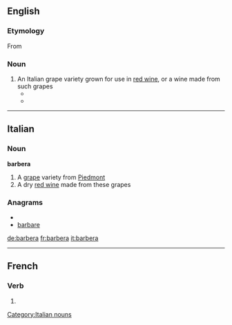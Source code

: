 ==English==

===Etymology===

From {{etyl|it}} {{term|lang=it|barbera}}

===Noun===
{{en-noun|-}}

# An Italian grape variety grown for use in [[red wine]], or a wine made from such grapes
#* {{quote-news|year=2003|date=May 9|author=Laura Levy Shatkin|title=Wine and Dine|work=Chicago Reader|url=https://securesite.chireader.com/cgi-bin/Archive/abridged2.bat?path=2003/030509/RESTBOX
|passage=This '''barbera''' grape, one of the predominant varieties in Italy's northwest Piemonte region, is grown in the town of Alba. }}
#* {{quote-news|year=2007|date=May 30|author=Florence Fabricant|title=An Earthy Mushroom Pasta Sauce With Piquant Cheese for an Earthy, Truffly Wine|work=New York Times|url=http://www.nytimes.com/2007/05/30/dining/30pair.html
|passage=(Your '''barbera''' will do nicely.) }}

----

==Italian==

===Noun===
'''barbera''' {{m}} {{inv}}

# A [[grape]] variety from [[Piedmont]]
# A dry [[red wine]] made from these grapes

===Anagrams===
* {{alphagram|aabberr}}
* [[barbare#Italian|barbare]]

[[Category:Italian nouns]]

[[de:barbera]]
[[fr:barbera]]
[[it:barbera]]

----
==French==

===Verb===
{{fr-verb-form}}

# {{conjugation of|barber||3|s|simple|fut|lang=fr}} 

{{count page|[[Wiktionary:Page count]]}}
{{rfc-auto}}